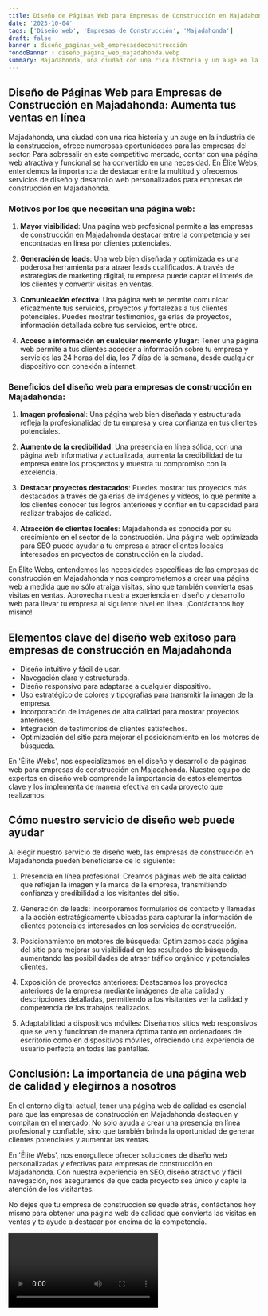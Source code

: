 ```yaml
---
title: Diseño de Páginas Web para Empresas de Construcción en Majadahonda
date: '2023-10-04'
tags: ['Diseño web', 'Empresas de Construcción', 'Majadahonda']
draft: false
banner : diseño_paginas_web_empresasdeconstrucción
fondoBanner : diseño_pagina_web_majadahonda.webp
summary: Majadahonda, una ciudad con una rica historia y un auge en la industria de la construcción, ofrece numerosas oportunidades para las empresas del sector. Para sobresalir en este competitivo mercado, contar con una página web atractiva y funcional se ha convertido en una necesidad. En Élite Webs, entendemos la importancia de destacar entre la multitud y ofrecemos servicios de diseño y desarrollo web personalizados para empresas de construcción en Majadahonda.
---
```


## Diseño de Páginas Web para Empresas de Construcción en Majadahonda: Aumenta tus ventas en línea

Majadahonda, una ciudad con una rica historia y un auge en la industria de la construcción, ofrece numerosas oportunidades para las empresas del sector. Para sobresalir en este competitivo mercado, contar con una página web atractiva y funcional se ha convertido en una necesidad. En Élite Webs, entendemos la importancia de destacar entre la multitud y ofrecemos servicios de diseño y desarrollo web personalizados para empresas de construcción en Majadahonda.

### Motivos por los que necesitan una página web:

1. **Mayor visibilidad**: Una página web profesional permite a las empresas de construcción en Majadahonda destacar entre la competencia y ser encontradas en línea por clientes potenciales.

2. **Generación de leads**: Una web bien diseñada y optimizada es una poderosa herramienta para atraer leads cualificados. A través de estrategias de marketing digital, tu empresa puede captar el interés de los clientes y convertir visitas en ventas.

3. **Comunicación efectiva**: Una página web te permite comunicar eficazmente tus servicios, proyectos y fortalezas a tus clientes potenciales. Puedes mostrar testimonios, galerías de proyectos, información detallada sobre tus servicios, entre otros.

4. **Acceso a información en cualquier momento y lugar**: Tener una página web permite a tus clientes acceder a información sobre tu empresa y servicios las 24 horas del día, los 7 días de la semana, desde cualquier dispositivo con conexión a internet.

### Beneficios del diseño web para empresas de construcción en Majadahonda:

1. **Imagen profesional**: Una página web bien diseñada y estructurada refleja la profesionalidad de tu empresa y crea confianza en tus clientes potenciales.

2. **Aumento de la credibilidad**: Una presencia en línea sólida, con una página web informativa y actualizada, aumenta la credibilidad de tu empresa entre los prospectos y muestra tu compromiso con la excelencia.

3. **Destacar proyectos destacados**: Puedes mostrar tus proyectos más destacados a través de galerías de imágenes y vídeos, lo que permite a los clientes conocer tus logros anteriores y confiar en tu capacidad para realizar trabajos de calidad.

4. **Atracción de clientes locales**: Majadahonda es conocida por su crecimiento en el sector de la construcción. Una página web optimizada para SEO puede ayudar a tu empresa a atraer clientes locales interesados en proyectos de construcción en la ciudad.

En Élite Webs, entendemos las necesidades específicas de las empresas de construcción en Majadahonda y nos comprometemos a crear una página web a medida que no sólo atraiga visitas, sino que también convierta esas visitas en ventas. Aprovecha nuestra experiencia en diseño y desarrollo web para llevar tu empresa al siguiente nivel en línea. ¡Contáctanos hoy mismo!

<GifSeo />

<Cta />

## Elementos clave del diseño web exitoso para empresas de construcción en Majadahonda

- Diseño intuitivo y fácil de usar.
- Navegación clara y estructurada.
- Diseño responsivo para adaptarse a cualquier dispositivo.
- Uso estratégico de colores y tipografías para transmitir la imagen de la empresa.
- Incorporación de imágenes de alta calidad para mostrar proyectos anteriores.
- Integración de testimonios de clientes satisfechos.
- Optimización del sitio para mejorar el posicionamiento en los motores de búsqueda.

En 'Élite Webs', nos especializamos en el diseño y desarrollo de páginas web para empresas de construcción en Majadahonda. Nuestro equipo de expertos en diseño web comprende la importancia de estos elementos clave y los implementa de manera efectiva en cada proyecto que realizamos.

## Cómo nuestro servicio de diseño web puede ayudar

Al elegir nuestro servicio de diseño web, las empresas de construcción en Majadahonda pueden beneficiarse de lo siguiente:

1. Presencia en línea profesional: Creamos páginas web de alta calidad que reflejan la imagen y la marca de la empresa, transmitiendo confianza y credibilidad a los visitantes del sitio.

2. Generación de leads: Incorporamos formularios de contacto y llamadas a la acción estratégicamente ubicadas para capturar la información de clientes potenciales interesados en los servicios de construcción.

3. Posicionamiento en motores de búsqueda: Optimizamos cada página del sitio para mejorar su visibilidad en los resultados de búsqueda, aumentando las posibilidades de atraer tráfico orgánico y potenciales clientes.

4. Exposición de proyectos anteriores: Destacamos los proyectos anteriores de la empresa mediante imágenes de alta calidad y descripciones detalladas, permitiendo a los visitantes ver la calidad y competencia de los trabajos realizados.

5. Adaptabilidad a dispositivos móviles: Diseñamos sitios web responsivos que se ven y funcionan de manera óptima tanto en ordenadores de escritorio como en dispositivos móviles, ofreciendo una experiencia de usuario perfecta en todas las pantallas.

## Conclusión: La importancia de una página web de calidad y elegirnos a nosotros

En el entorno digital actual, tener una página web de calidad es esencial para que las empresas de construcción en Majadahonda destaquen y compitan en el mercado. No solo ayuda a crear una presencia en línea profesional y confiable, sino que también brinda la oportunidad de generar clientes potenciales y aumentar las ventas.

En 'Élite Webs', nos enorgullece ofrecer soluciones de diseño web personalizadas y efectivas para empresas de construcción en Majadahonda. Con nuestra experiencia en SEO, diseño atractivo y fácil navegación, nos aseguramos de que cada proyecto sea único y capte la atención de los visitantes.

No dejes que tu empresa de construcción se quede atrás, contáctanos hoy mismo para obtener una página web de calidad que convierta las visitas en ventas y te ayude a destacar por encima de la competencia.

<Video />

<CtaBot job='Empresas de Construcción' city='Majadahonda'/>

<Gmaps query='Majadahonda+españa+maps' />